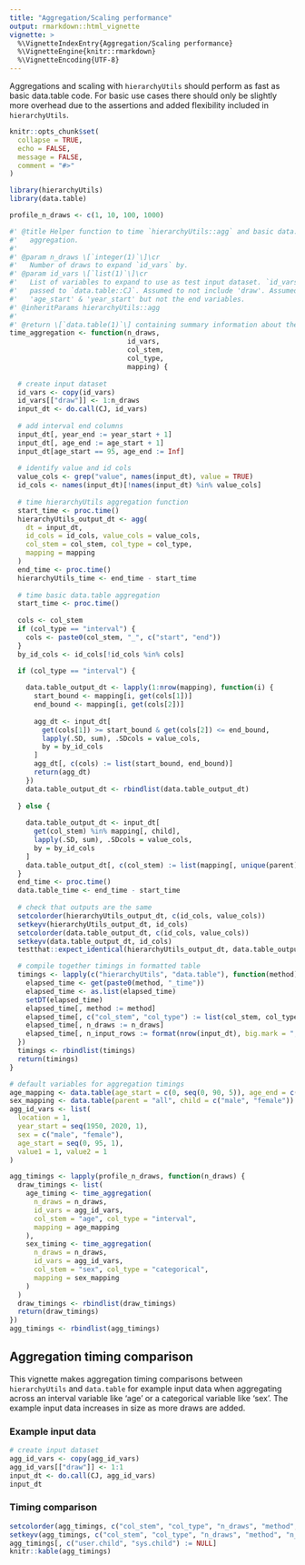 ```yaml
---
title: "Aggregation/Scaling performance"
output: rmarkdown::html_vignette
vignette: >
  %\VignetteIndexEntry{Aggregation/Scaling performance}
  %\VignetteEngine{knitr::rmarkdown}
  %\VignetteEncoding{UTF-8}
---
```

  
Aggregations and scaling with `hierarchyUtils` should perform as fast as basic data.table code.
For basic use cases there should only be slightly more overhead due to the assertions and added flexibility included in `hierarchyUtils`.

```r
knitr::opts_chunk$set(
  collapse = TRUE,
  echo = FALSE,
  message = FALSE,
  comment = "#>"
)
```

```r
library(hierarchyUtils)
library(data.table)

profile_n_draws <- c(1, 10, 100, 1000)
```

```r
#' @title Helper function to time `hierarchyUtils::agg` and basic data.table
#'   aggregation.
#'
#' @param n_draws \[`integer(1)`\]\cr
#'   Number of draws to expand `id_vars` by.
#' @param id_vars \[`list(1)`\]\cr
#'   List of variables to expand to use as test input dataset. `id_vars` is
#'   passed to `data.table::CJ`. Assumed to not include 'draw'. Assumed to include
#'   'age_start' & 'year_start' but not the end variables.
#' @inheritParams hierarchyUtils::agg
#'
#' @return \[`data.table(1)`\] containing summary information about the timing results.
time_aggregation <- function(n_draws,
                             id_vars,
                             col_stem,
                             col_type,
                             mapping) {
  
  # create input dataset
  id_vars <- copy(id_vars)
  id_vars[["draw"]] <- 1:n_draws
  input_dt <- do.call(CJ, id_vars)
  
  # add interval end columns
  input_dt[, year_end := year_start + 1]
  input_dt[, age_end := age_start + 1]
  input_dt[age_start == 95, age_end := Inf]
  
  # identify value and id cols
  value_cols <- grep("value", names(input_dt), value = TRUE)
  id_cols <- names(input_dt)[!names(input_dt) %in% value_cols]
  
  # time hierarchyUtils aggregation function
  start_time <- proc.time()
  hierarchyUtils_output_dt <- agg(
    dt = input_dt,
    id_cols = id_cols, value_cols = value_cols,
    col_stem = col_stem, col_type = col_type,
    mapping = mapping
  )
  end_time <- proc.time()
  hierarchyUtils_time <- end_time - start_time
  
  # time basic data.table aggregation
  start_time <- proc.time()
  
  cols <- col_stem
  if (col_type == "interval") {
    cols <- paste0(col_stem, "_", c("start", "end"))
  }
  by_id_cols <- id_cols[!id_cols %in% cols]

  if (col_type == "interval") {
    
    data.table_output_dt <- lapply(1:nrow(mapping), function(i) {
      start_bound <- mapping[i, get(cols[1])]
      end_bound <- mapping[i, get(cols[2])]
    
      agg_dt <- input_dt[
        get(cols[1]) >= start_bound & get(cols[2]) <= end_bound,
        lapply(.SD, sum), .SDcols = value_cols,
        by = by_id_cols
      ]
      agg_dt[, c(cols) := list(start_bound, end_bound)]
      return(agg_dt)
    })
    data.table_output_dt <- rbindlist(data.table_output_dt)
    
  } else {
    
    data.table_output_dt <- input_dt[
      get(col_stem) %in% mapping[, child],
      lapply(.SD, sum), .SDcols = value_cols,
      by = by_id_cols
    ]
    data.table_output_dt[, c(col_stem) := list(mapping[, unique(parent)])]
  }
  end_time <- proc.time()
  data.table_time <- end_time - start_time
  
  # check that outputs are the same
  setcolorder(hierarchyUtils_output_dt, c(id_cols, value_cols))
  setkeyv(hierarchyUtils_output_dt, id_cols)
  setcolorder(data.table_output_dt, c(id_cols, value_cols))
  setkeyv(data.table_output_dt, id_cols)
  testthat::expect_identical(hierarchyUtils_output_dt, data.table_output_dt)

  # compile together timings in formatted table
  timings <- lapply(c("hierarchyUtils", "data.table"), function(method) {
    elapsed_time <- get(paste0(method, "_time"))
    elapsed_time <- as.list(elapsed_time)
    setDT(elapsed_time)
    elapsed_time[, method := method]
    elapsed_time[, c("col_stem", "col_type") := list(col_stem, col_type)]
    elapsed_time[, n_draws := n_draws]
    elapsed_time[, n_input_rows := format(nrow(input_dt), big.mark = ",", scientific = FALSE)]
  })
  timings <- rbindlist(timings)
  return(timings)
}
```

```r
# default variables for aggregation timings
age_mapping <- data.table(age_start = c(0, seq(0, 90, 5)), age_end = c(Inf, seq(5, 95, 5)))
sex_mapping <- data.table(parent = "all", child = c("male", "female"))
agg_id_vars <- list(
  location = 1,
  year_start = seq(1950, 2020, 1),
  sex = c("male", "female"),
  age_start = seq(0, 95, 1),
  value1 = 1, value2 = 1
)

agg_timings <- lapply(profile_n_draws, function(n_draws) {
  draw_timings <- list(
    age_timing <- time_aggregation(
      n_draws = n_draws,
      id_vars = agg_id_vars,
      col_stem = "age", col_type = "interval",
      mapping = age_mapping
    ),
    sex_timing <- time_aggregation(
      n_draws = n_draws,
      id_vars = agg_id_vars,
      col_stem = "sex", col_type = "categorical",
      mapping = sex_mapping
    )
  )
  draw_timings <- rbindlist(draw_timings)
  return(draw_timings)
})
agg_timings <- rbindlist(agg_timings)
```

## Aggregation timing comparison

This vignette makes aggregation timing comparisons between `hierarchyUtils` and `data.table` for example input data when aggregating across an interval variable like 'age' or a categorical variable like 'sex'.
The example input data increases in size as more draws are added.

### Example input data

```r
# create input dataset
agg_id_vars <- copy(agg_id_vars)
agg_id_vars[["draw"]] <- 1:1
input_dt <- do.call(CJ, agg_id_vars)
input_dt
```

### Timing comparison

```r
setcolorder(agg_timings, c("col_stem", "col_type", "n_draws", "method", "n_input_rows", "elapsed"))
setkeyv(agg_timings, c("col_stem", "col_type", "n_draws", "method", "n_input_rows"))
agg_timings[, c("user.child", "sys.child") := NULL]
knitr::kable(agg_timings)
```
